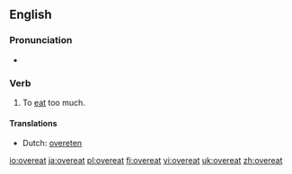 ==English==
===Pronunciation===
*{{IPA|/'ovəɻit/}}

=== Verb ===
{{en-verb|overeats|overeating|overate|overeaten}}

# To [[eat]] too much.

====Translations====
*Dutch: [[overeten]]

[[io:overeat]]
[[ja:overeat]]
[[pl:overeat]]
[[fi:overeat]]
[[vi:overeat]]
[[uk:overeat]]
[[zh:overeat]]
